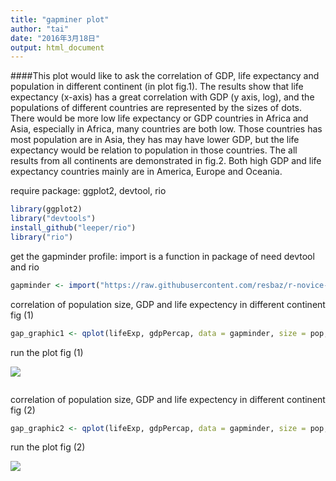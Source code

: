 ```yaml
---
title: "gapminer plot"
author: "tai"
date: "2016年3月18日"
output: html_document
---
```


####This plot would like to ask the correlation of GDP, life expectancy and population in different continent (in plot fig.1). The results show that life expectancy (x-axis) has a great correlation with GDP (y axis, log), and the populations of different countries are represented by the sizes of dots. There would be more low life expectancy or GDP countries in Africa and Asia, especially in Africa, many countries are both low. Those countries has most population are in Asia, they has may have lower GDP, but the life expectancy would be relation to population in those countries. The all results from all continents are demonstrated in fig.2. Both high GDP and life expectancy countries mainly are in America, Europe and Oceania. 

require package: ggplot2, devtool, rio

```r
library(ggplot2)
library("devtools")
install_github("leeper/rio")
library("rio")
```


get the gapminder profile: import is a function in package of need devtool and rio 
```r
gapminder <- import("https://raw.githubusercontent.com/resbaz/r-novice-gapminder-files/master/data/gapminder-FiveYearData.csv")
```


correlation of population size, GDP and life expectency in different continent fig (1)
```r
gap_graphic1 <- qplot(lifeExp, gdpPercap, data = gapminder, size = pop, color=continent) + scale_y_log10() +facet_wrap( ~ continent)+ scale_size_area(max_size = 8)
```

run the plot fig (1)

![](./fig1.png)
```r

```


correlation of population size, GDP and life expectency in different continent fig (2)
```r
gap_graphic2 <- qplot(lifeExp, gdpPercap, data = gapminder, size = pop, color=continent) + scale_y_log10() + scale_size_area(max_size = 15)
```

run the plot fig (2)

![](./fig.2.png)
```r

```






